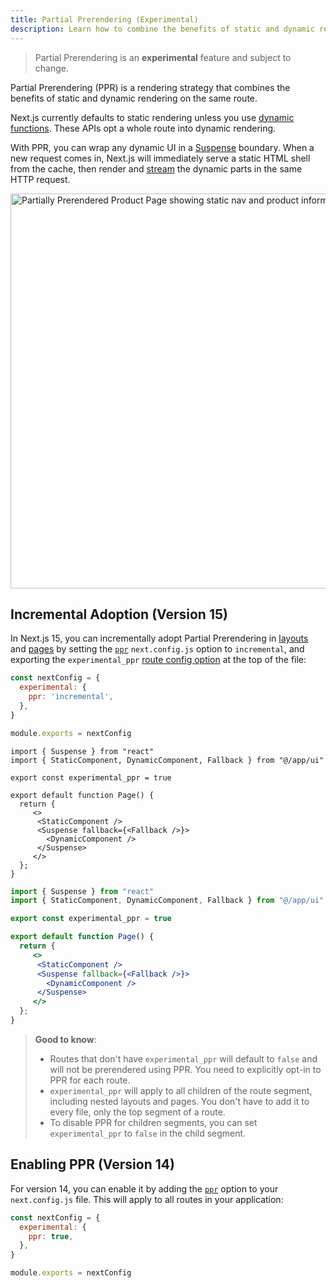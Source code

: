 ```yaml
---
title: Partial Prerendering (Experimental)
description: Learn how to combine the benefits of static and dynamic rendering with Partial Prerendering.
---
```


> Partial Prerendering is an **experimental** feature and subject to change.

Partial Prerendering (PPR) is a rendering strategy that combines the benefits of static and dynamic rendering on the same route.

Next.js currently defaults to static rendering unless you use [dynamic functions](/docs/app/building-your-application/rendering/server-components#dynamic-functions). These APIs opt a whole route into dynamic rendering.

With PPR, you can wrap any dynamic UI in a [Suspense](https://react.dev/reference/react/Suspense) boundary. When a new request comes in, Next.js will immediately serve a static HTML shell from the cache, then render and [stream](/docs/app/building-your-application/rendering/server-components#streaming) the dynamic parts in the same HTTP request.

<Image
  alt="Partially Prerendered Product Page showing static nav and product information, and dynamic cart and recommended products"
  srcLight="/learn/light/thinking-in-ppr.png"
  srcDark="/learn/dark/thinking-in-ppr.png"
  width="1600"
  height="632"
/>

## Incremental Adoption (Version 15)

In Next.js 15, you can incrementally adopt Partial Prerendering in [layouts](/docs/app/building-your-application/routing/layouts-and-templates) and [pages](/docs/app/building-your-application/routing/pages) by setting the [`ppr`](/docs/app/api-reference/next-config-js/ppr) `next.config.js` option to `incremental`, and exporting the `experimental_ppr` [route config option](/docs/app/api-reference/file-conventions/route-segment-config) at the top of the file:

```js filename="next.config.js"
const nextConfig = {
  experimental: {
    ppr: 'incremental',
  },
}

module.exports = nextConfig
```

```tsx filename="app/page.tsx" switcher
import { Suspense } from "react"
import { StaticComponent, DynamicComponent, Fallback } from "@/app/ui"

export const experimental_ppr = true

export default function Page() {
  return {
     <>
      <StaticComponent />
      <Suspense fallback={<Fallback />}>
        <DynamicComponent />
      </Suspense>
     </>
  };
}
```

```jsx filename="app/page.js" switcher
import { Suspense } from "react"
import { StaticComponent, DynamicComponent, Fallback } from "@/app/ui"

export const experimental_ppr = true

export default function Page() {
  return {
     <>
      <StaticComponent />
      <Suspense fallback={<Fallback />}>
        <DynamicComponent />
      </Suspense>
     </>
  };
}
```

> **Good to know**:
>
> - Routes that don't have `experimental_ppr` will default to `false` and will not be prerendered using PPR. You need to explicitly opt-in to PPR for each route.
> - `experimental_ppr` will apply to all children of the route segment, including nested layouts and pages. You don't have to add it to every file, only the top segment of a route.
> - To disable PPR for children segments, you can set `experimental_ppr` to `false` in the child segment.

## Enabling PPR (Version 14)

For version 14, you can enable it by adding the [`ppr`](/docs/app/api-reference/next-config-js/ppr) option to your `next.config.js` file. This will apply to all routes in your application:

```js filename="next.config.js"
const nextConfig = {
  experimental: {
    ppr: true,
  },
}

module.exports = nextConfig
```
